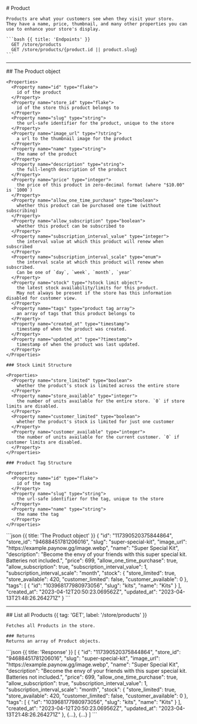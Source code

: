 <Row>
  <Col>
    # Product

    Products are what your customers see when they visit your store.
    They have a name, price, thumbnail, and many other properties you can use to enhance your store's display.
  </Col>
  <Col sticky>
  
    ```bash {{ title: 'Endpoints' }}
      GET /store/products
      GET /store/products/{product.id || product.slug}
    ```
  </Col>
</Row>

---

<Row>
  <Col>
    ## The Product object

    <Properties>
      <Property name="id" type="flake">
        id of the product
      </Property>
      <Property name="store_id" type="flake">
        id of the store this product belongs to
      </Property>
      <Property name="slug" type="string">
        the url-safe identifier for the product, unique to the store
      </Property>
      <Property name="image_url" type="?string">
        a url to the thumbnail image for the product
      </Property>
      <Property name="name" type="string">
        the name of the product
      </Property>
      <Property name="description" type="string">
        the full-length description of the product
      </Property>
      <Property name="price" type="integer">
        the price of this product in zero-decimal format (where "$10.00" is `1000`)
      </Property>
      <Property name="allow_one_time_purchase" type="boolean">
        whether this product can be purchased one time (without subscribing)
      </Property>
      <Property name="allow_subscription" type="boolean">
        whether this product can be subscribed to
      </Property>
      <Property name="subscription_interval_value" type="integer">
        the interval value at which this product will renew when subscribed
      </Property>
      <Property name="subscription_interval_scale" type="enum">
        the interval scale at which this product will renew when subscribed.
        Can be one of `day`, `week`, `month`, `year`
      </Property>
      <Property name="stock" type="?stock limit object">
        the latest stock availability/limits for this product.
        May not always be present if the store has this information disabled for customer view.
      </Property>
      <Property name="tags" type="product tag array">
        an array of tags that this product belongs to
      </Property>
      <Property name="created_at" type="timestamp">
        timestamp of when the product was created.
      </Property>
      <Property name="updated_at" type="?timestamp">
        timestamp of when the product was last updated.
      </Property>
    </Properties>

    ### Stock Limit Structure

    <Properties>
      <Property name="store_limited" type="boolean">
        whether the product's stock is limited across the entire store
      </Property>
      <Property name="store_available" type="integer">
        the number of units available for the entire store. `0` if store limits are disabled.
      </Property>
      <Property name="customer_limited" type="boolean">
        whether the product's stock is limited for just one customer
      </Property>
      <Property name="customer_available" type="integer">
        the number of units available for the current customer. `0` if customer limits are disabled.
      </Property>
    </Properties>

    ### Product Tag Structure

    <Properties>
      <Property name="id" type="flake">
        id of the tag
      </Property>
      <Property name="slug" type="string">
        the url-safe identifier for the tag, unique to the store
      </Property>
      <Property name="name" type="string">
        the name the tag
      </Property>
    </Properties>
  </Col>
  <Col sticky>
    ```json {{ title: 'The Product object' }}
    {
        "id": "117390520375844864",
        "store_id": "94688451781206016",
        "slug": "super-special-kit",
        "image_url": "https://example.paynow.gg/image.webp",
        "name": "Super Special Kit",
        "description": "Become the envy of your friends with this super special kit. Batteries not included.",
        "price": 699,
        "allow_one_time_purchase": true,
        "allow_subscription": true,
        "subscription_interval_value": 1,
        "subscription_interval_scale": "month",
        "stock": {
          "store_limited": true,
          "store_available": 420,
          "customer_limited": false,
          "customer_available": 0
        },
        "tags": [
            {
                "id": "103968177980973056",
                "slug": "kits",
                "name": "Kits"
            }
        ],
        "created_at": "2023-04-12T20:50:23.069562Z",
        "updated_at": "2023-04-13T21:48:26.264271Z"
    }
    ```
  </Col>
</Row>

---

<Row>
  <Col>
    ## List all Products {{ tag: 'GET', label: '/store/products' }}

    Fetches all Products in the store.

    ### Returns
    Returns an array of Product objects.

  </Col>
  <Col sticky>
    ```json {{ title: 'Response' }}
    [
        {
          "id": "117390520375844864",
          "store_id": "94688451781206016",
          "slug": "super-special-kit",
          "image_url": "https://example.paynow.gg/image.webp",
          "name": "Super Special Kit",
          "description": "Become the envy of your friends with this super special kit. Batteries not included.",
          "price": 699,
          "allow_one_time_purchase": true,
          "allow_subscription": true,
          "subscription_interval_value": 1,
          "subscription_interval_scale": "month",
          "stock": {
            "store_limited": true,
            "store_available": 420,
            "customer_limited": false,
            "customer_available": 0
          },
          "tags": [
              {
                  "id": "103968177980973056",
                  "slug": "kits",
                  "name": "Kits"
              }
          ],
          "created_at": "2023-04-12T20:50:23.069562Z",
          "updated_at": "2023-04-13T21:48:26.264271Z"
      },
      {...},
      {...}
    ]
    ```
  </Col>
</Row>
